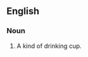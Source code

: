 ==English==

===Noun===
{{en-noun|maselyn}}

# {{obsolete}} {{alternative spelling of|maslin}} A kind of drinking cup.